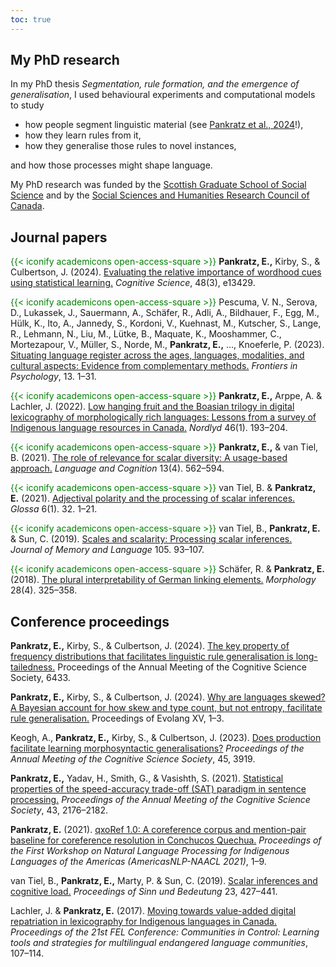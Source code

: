 ```yaml
---
toc: true
---
```


## My PhD research

In my PhD thesis *Segmentation, rule formation, and the emergence of generalisation*, I used behavioural experiments and computational models to study

- how people segment linguistic material (see [Pankratz et al., 2024](https://onlinelibrary.wiley.com/doi/10.1111/cogs.13429)!), 
- how they learn rules from it, 
- how they generalise those rules to novel instances,

and how those processes might shape language.

My PhD research was funded by the [Scottish Graduate School of Social Science](https://www.sgsss.ac.uk) and by the [Social Sciences and Humanities Research Council of Canada](https://www.sshrc-crsh.gc.ca).


## Journal papers

<span style="color:green;">{{< iconify academicons open-access-square >}}</span> **Pankratz, E.,** Kirby, S., & Culbertson, J. (2024). [Evaluating the relative importance of wordhood cues using statistical learning.](https://onlinelibrary.wiley.com/doi/full/10.1111/cogs.13429) *Cognitive Science*, 48(3), e13429.

<span style="color:green;">{{< iconify academicons open-access-square >}}</span> Pescuma, V. N., Serova, D., Lukassek, J., Sauermann, A., Schäfer, R., Adli, A., Bildhauer, F., Egg, M., Hülk, K., Ito, A., Jannedy, S., Kordoni, V., Kuehnast, M., Kutscher, S., Lange, R., Lehmann, N., Liu, M., Lütke, B., Maquate, K., Mooshammer, C., Mortezapour, V., Müller, S., Norde, M., **Pankratz, E.,** ..., Knoeferle, P. (2023). [Situating language register across the ages, languages, modalities, and cultural aspects: Evidence from complementary methods.](https://www.frontiersin.org/journals/psychology/articles/10.3389/fpsyg.2022.964658/full) *Frontiers in Psychology*, 13. 1–31.

<span style="color:green;">{{< iconify academicons open-access-square >}}</span> **Pankratz, E.,** Arppe, A. & Lachler, J. (2022). [Low hanging fruit and the Boasian trilogy in digital lexicography of morphologically rich languages: Lessons from a survey of Indigenous language resources in Canada.](https://septentrio.uit.no/index.php/nordlyd/article/view/6441) *Nordlyd* 46(1). 193–204.

<span style="color:green;">{{< iconify academicons open-access-square >}}</span> **Pankratz, E.,** & van Tiel, B. (2021). [The role of relevance for scalar diversity: A usage-based approach.](https://www.cambridge.org/core/journals/language-and-cognition/article/role-of-relevance-for-scalar-diversity-a-usagebased-approach/9DFF372956A0A93ABB4DC6CA8F51DEE7) *Language and Cognition* 13(4). 562–594.

<span style="color:green;">{{< iconify academicons open-access-square >}}</span> van Tiel, B. & **Pankratz, E.** (2021). [Adjectival polarity and the processing of scalar inferences.](https://www.glossa-journal.org/article/id/5412/) *Glossa* 6(1). 32. 1–21.

<span style="color:green;">{{< iconify academicons open-access-square >}}</span> van Tiel, B., **Pankratz, E.** & Sun, C. (2019). [Scales and scalarity: Processing scalar inferences.](https://www.sciencedirect.com/science/article/abs/pii/S0749596X18301001?via%3Dihub) *Journal of Memory and Language* 105. 93–107.

<span style="color:green;">{{< iconify academicons open-access-square >}}</span> Schäfer, R. & **Pankratz, E.** (2018). [The plural interpretability of German linking elements.](https://link.springer.com/article/10.1007/s11525-018-9331-5) *Morphology* 28(4). 325–358.


## Conference proceedings

**Pankratz, E.,** Kirby, S., & Culbertson, J. (2024). [The key property of frequency distributions that facilitates linguistic rule generalisation is long-tailedness.](https://escholarship.org/uc/item/52j637b7) Proceedings of the Annual Meeting of the Cognitive Science Society, 6433. 

**Pankratz, E.,** Kirby, S., & Culbertson, J. (2024). [Why are languages skewed? A Bayesian account for how skew and type count, but not entropy, facilitate rule generalisation.](https://evolang2024.github.io/proceedings/papers/evolang15_paper_7.pdf) Proceedings of Evolang XV, 1–3.

Keogh, A., **Pankratz, E.,** Kirby, S., & Culbertson, J. (2023). [Does production facilitate learning morphosyntactic generalisations?](https://escholarship.org/uc/item/1cd8n4hm) *Proceedings of the Annual Meeting of the Cognitive Science Society*, 45, 3919.

**Pankratz, E.,** Yadav, H., Smith, G., & Vasishth, S. (2021). [Statistical properties of the speed-accuracy trade-off (SAT) paradigm in sentence processing.](https://escholarship.org/uc/item/1j02d239#main) *Proceedings of the Annual Meeting of the Cognitive Science Society*, 43, 2176–2182.

**Pankratz, E.** (2021). [qxoRef 1.0: A coreference corpus and mention-pair baseline for coreference resolution in Conchucos Quechua.](https://aclanthology.org/2021.americasnlp-1.1/) *Proceedings of the First Workshop on Natural Language Processing for Indigenous Languages of the Americas (AmericasNLP-NAACL 2021)*, 1–9.

van Tiel, B., **Pankratz, E.,** Marty, P. & Sun, C. (2019). [Scalar inferences and cognitive load.](https://semanticsarchive.net/Archive/Tg3ZGI2M/Vantiel.pdf) *Proceedings of Sinn und Bedeutung* 23, 427–441.

Lachler, J. & **Pankratz, E.** (2017). [Moving towards value-added digital repatriation in lexicography for Indigenous languages in Canada.](documents/LachlerPankratz2017.pdf) *Proceedings of the 21st FEL Conference: Communities in Control: Learning tools and strategies for multilingual endangered language communities*, 107–114.

